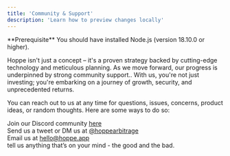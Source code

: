 ```yaml
---
title: 'Community & Support'
description: 'Learn how to preview changes locally'
---
```


<Info>
  **Prerequisite** You should have installed Node.js (version 18.10.0 or
  higher).
</Info>

Hoppe isn't just a concept – it's a proven strategy backed by cutting-edge technology and meticulous planning. As we move forward, our progress is underpinned by strong community support.. With us, you're not just investing; you're embarking on a journey of growth, security, and unprecedented returns.

You can reach out to us at any time for questions, issues, concerns, product ideas, or random thoughts. Here are some ways to do so:

Join our Discord community [here](https://discord.gg/WH3PMVgTMh)  
Send us a tweet or DM us at [@hoppearbitrage](https://twitter.com/hoppearbitrage)  
Email us at [hello@hoppe.app](mailto:hello@hoppe.app)  
tell us anything that’s on your mind - the good and the bad.